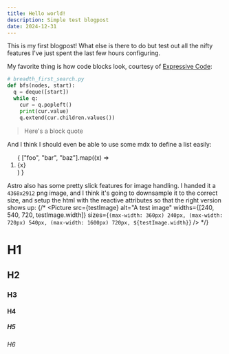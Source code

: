 ```yaml
---
title: Hello world!
description: Simple test blogpost
date: 2024-12-31
---
```


This is my first blogpost! What else is there to do but test out all the nifty features
I've just spent the last few hours configuring.

My favorite thing is how code blocks look, courtesy of [Expressive Code](https://expressive-code.com/):

```python
# breadth_first_search.py
def bfs(nodes, start):
  q = deque([start])
  while q:
    cur = q.popleft()
    print(cur.value)
    q.extend(cur.children.values())
```

> Here's a block quote

And I think I should even be able to use some mdx to define a list easily:
<ol class="list-decimal">
{
    ["foo", "bar", "baz"].map((x) => <li>{x}</li>)
}
</ol>

Astro also has some pretty slick features for image handling. I handed it a `4368x2912` png image,
and I think it's going to downsample it to the correct size, and setup the html with the reactive attributes
so that the right version shows up:
{/* <Picture src={testImage}
      alt="A test image"
      widths={[240, 540, 720, testImage.width]}
      sizes={`(max-width: 360px) 240px, (max-width: 720px) 540px, (max-width: 1600px) 720px, ${testImage.width}`} /> */}


# H1
## H2
### H3
#### H4
##### H5
###### H6